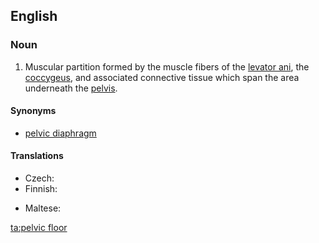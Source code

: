 ==English==
{{wikipedia}}
===Noun===
{{en-noun|head=[[pelvic]] [[floor]]}}

# {{context|anatomy|lang=en}} Muscular partition formed by the muscle fibers of the [[levator ani]], the [[coccygeus]], and associated connective tissue which span the area underneath the [[pelvis]].

====Synonyms====
* [[pelvic diaphragm]]

====Translations====
{{trans-top|muscular partition}}
* Czech: {{t|cs|pánevní dno|n}}
* Finnish: {{t|fi|lantionpohja}}
{{trans-mid}}
* Maltese: {{t|mt|qiegħ tal-pelvi|m}}
{{trans-bottom}}

[[ta:pelvic floor]]